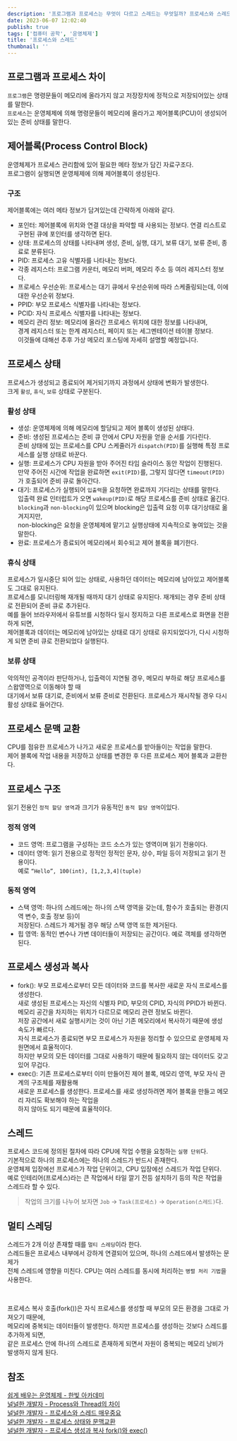 ```yaml
---
description: '프로그램과 프로세스는 무엇이 다르고 스레드는 무엇일까? 프로세스와 스레드에 대해 알아보자!'
date: 2023-06-07 12:02:40
publish: true
tags: ['컴퓨터 공학', '운영체제']
title: '프로세스와 스레드'
thumbnail: ''
---
```


## 프로그램과 프로세스 차이

`프로그램`은 명령문들이 메모리에 올라가지 않고 저장장치에 정적으로 저장되어있는 상태를 말한다.  
`프로세스`는 운영체제에 의해 명령문들이 메모리에 올라가고 제어블록(PCU)이 생성되어있는 준비 상태를 말한다.

<Space />

## 제어블록(Process Control Block)

운영체제가 프로세스 관리함에 있어 필요한 메타 정보가 담긴 자료구조다.  
프로그램이 실행되면 운영체제에 의해 제어블록이 생성된다.

### 구조

제어블록에는 여러 메타 정보가 담겨있는데 간략하게 아래와 같다.

- 포인터: 제어블록에 위치와 연결 대상을 파악할 때 사용되는 정보다. 연결 리스트로 구현된 큐에 포인터를 생각하면 된다.
- 상태: 프로세스의 상태를 나타내며 생성, 준비, 실행, 대기, 보류 대기, 보류 준비, 종료로 분류된다.
- PID: 프로세스 고유 식별자를 나타내는 정보다.
- 각종 레지스터: 프로그램 카운터, 메모리 버퍼, 메모리 주소 등 여러 레지스터 정보다.
- 프로세스 우선순위: 프로세스는 대기 큐에서 우선순위에 따라 스케줄링되는데, 이에 대한 우선순위 정보다.
- PPID: 부모 프로세스 식별자를 나타내는 정보다.
- PCID: 자식 프로세스 식별자를 나타내는 정보다.
- 메모리 관리 정보: 메모리에 올라간 프로세스 위치에 대한 정보를 나타내며,  
  경계 레지스터 또는 한계 레지스터, 페이지 또는 세그멘테이션 테이블 정보다.  
  이것들에 대해선 추후 가상 메모리 포스팅에 자세히 설명할 예정입니다.

<Space />

## 프로세스 상태

프로세스가 생성되고 종료되어 제거되기까지 과정에서 상태에 변화가 발생한다.  
크게 `활성`, `휴식`, `보류` 상태로 구분된다.

### 활성 상태

- 생성: 운영체제에 의해 메모리에 할당되고 제어 블록이 생성된 상태다.
- 준비: 생성된 프로세스는 준비 큐 안에서 CPU 자원을 얻을 순서를 기다린다.  
  준비 상태에 있는 프로세스를 CPU 스케줄러가 `dispatch(PID)`를 실행해 특정 프로세스를 실행 상태로 바꾼다.
- 실행: 프로세스가 CPU 자원을 받아 주어진 타임 슬라이스 동안 작업이 진행된다.  
  만약 주어진 시간에 작업을 완료하면 `exit(PID)`를, 그렇지 않다면 `timeout(PID)`가 호출되어 준비 큐로 돌아간다.
- 대기: 프로세스가 실행되어 `입출력`을 요청하면 완료까지 기다리는 상태를 말한다.  
   입출력 완료 인터럽트가 오면 `wakeup(PID)`로 해당 프로세스를 준비 상태로 옮긴다.  
  `blocking`과 `non-blocking`이 있으며 blocking은 입출력 요청 이후 대기상태로 옮겨지지만,  
   non-blocking은 요청을 운영체제에 맡기고 실행상태에 지속적으로 놓여있는 것을 말한다.
- 완료: 프로세스가 종료되어 메모리에서 회수되고 제어 블록을 폐기한다.

### 휴식 상태

프로세스가 일시중단 되어 있는 상태로, 사용하던 데이터는 메모리에 남아있고 제어블록도 그대로 유지된다.  
프로세스를 모니터링해 재개될 때까지 대기 상태로 유지된다. 재개되는 경우 준비 상태로 전환되어 준비 큐로 추가된다.  
예를 들어 브라우저에서 유튜브를 시청하다 일시 정지하고 다른 프로세스로 화면을 전환하게 되면,  
제어블록과 데이터는 메모리에 남아있는 상태로 대기 상태로 유지되었다가, 다시 시청하게 되면 준비 큐로 전환되었다 실행된다.

### 보류 상태

악의적인 공격이라 판단하거나, 입출력이 지연될 경우, 메모리 부하로 해당 프로세스를 스왑영역으로 이동해야 할 때  
대기에서 보류 대기로, 준비에서 보류 준비로 전환된다. 프로세스가 재시작될 경우 다시 활성 상태로 들어간다.

<Space />

## 프로세스 문맥 교환

CPU를 점유한 프로세스가 나가고 새로운 프로세스를 받아들이는 작업을 말한다.  
제어 블록에 작업 내용을 저장하고 상태를 변경한 후 다른 프로세스 제어 블록과 교환한다.

<Space />

## 프로세스 구조

읽기 전용인 `정적 할당 영역`과 크기가 유동적인 `동적 할당 영역`이있다.

### 정적 영역

- 코드 영역: 프로그램을 구성하는 코드 소스가 있는 영역이며 읽기 전용이다.
- 데이터 영역: 읽기 전용으로 정적인 정적인 문자, 상수, 파일 등이 저장되고 읽기 전용이다.  
  예로 `“Hello”, 100(int), [1,2,3,4](tuple)`

### 동적 영역

- 스택 영역: 하나의 스레드에는 하나의 스택 영역을 갖는데, 함수가 호출되는 환경(지역 변수, 호출 정보 등)이  
  저장된다. 스레드가 제거될 경우 해당 스택 영역 또한 제거된다.
- 힙 영역: 동적인 변수나 가변 데이터들이 저장되는 공간이다. 예로 객체를 생각하면 된다.

<Space />

## 프로세스 생성과 복사

- fork(): 부모 프로세스로부터 모든 데이터와 코드를 복사한 새로운 자식 프로세스를 생성한다.  
  새로 생성된 프로세스는 자신의 식별자 PID, 부모의 CPID, 자식의 PPID가 바뀐다.  
  메모리 공간을 차지하는 위치가 다르므로 메모리 관련 정보도 바뀐다.  
  저장 공간에서 새로 실행시키는 것이 아닌 기존 메모리에서 복사하기 때문에 생성 속도가 빠르다.  
  자식 프로세스가 종료되면 부모 프로세스가 자원을 정리할 수 있으므로 운영체제 자원면에서 효율적이다.  
  하지만 부모의 모든 데이터를 그대로 사용하기 때문에 필요하지 않는 데이터도 갖고 있어 무겁다.
- exec(): 기존 프로세스로부터 이미 만들어진 제어 블록, 메모리 영역, 부모 자식 관계의 구조체를 재활용해  
  새로운 프로세스를 생성한다. 프로세스를 새로 생성하려면 제어 블록을 만들고 메모리 자리도 확보해야 하는 작업을  
  하지 않아도 되기 때문에 효율적이다.

<Space />

## 스레드

프로세스 코드에 정의된 절차에 따라 CPU에 작업 수행을 요청하는 `실행 단위`다.  
기본적으로 하나의 프로세스에는 하나의 스레드가 반드시 존재한다.  
운영체제 입장에선 프로세스가 작업 단위이고, CPU 입장에선 스레드가 작업 단위다.  
예로 인테리어(프로세스)라는 큰 작업에서 타일 깔기 전등 설치하기 등의 작은 작업을 스레드라 할 수 있다.

> 작업의 크기를 나누어 보자면 `Job` → `Task(프로세스)` → `Operation(스레드)`다.

<Space />

## 멀티 스레딩

스레드가 2개 이상 존재할 때를 `멀티 스레딩`이라 한다.  
스레드들은 프로세스 내부에서 강하게 연결되어 있으며, 하나의 스레드에서 발생하는 문제가  
전체 스레드에 영향을 미친다. CPU는 여러 스레드를 동시에 처리하는 `병렬 처리 기법`을 사용한다.

<br />

프로세스 복사 호출(fork())은 자식 프로세스를 생성할 때 부모의 모든 환경을 그대로 가져오기 때문에,  
메모리에 중복되는 데이터들이 발생한다. 하지만 프로세스를 생성하는 것보다 스레드를 추가하게 되면,  
같은 프로세스 안에 하나의 스레드로 존재하게 되면서 자원이 중복되는 메모리 낭비가 발생하지 않게 된다.

<Space />

## 참조

[쉽게 배우는 운영체제 - 한빛 아카데미](https://product.kyobobook.co.kr/detail/S000001743685)  
[널널한 개발자 - Process와 Thread의 차이](https://www.youtube.com/watch?v=x-Lp-h_pf9Q)  
[널널한 개발자 - 프로세스와 스레드 매우중요](https://www.youtube.com/watch?v=2i3dInwVeUM)  
[널널한 개발자 - 프로세스 상태와 문맥교환](https://www.youtube.com/watch?v=a2GDsaReFEA)  
[널널한 개발자 - 프로세스 생성과 복사 fork()와 exec()](https://www.youtube.com/watch?v=RzN18na94Wc&list=PLXvgR_grOs1DGFOeD792kHlRml0PhCe9l&index=12)

